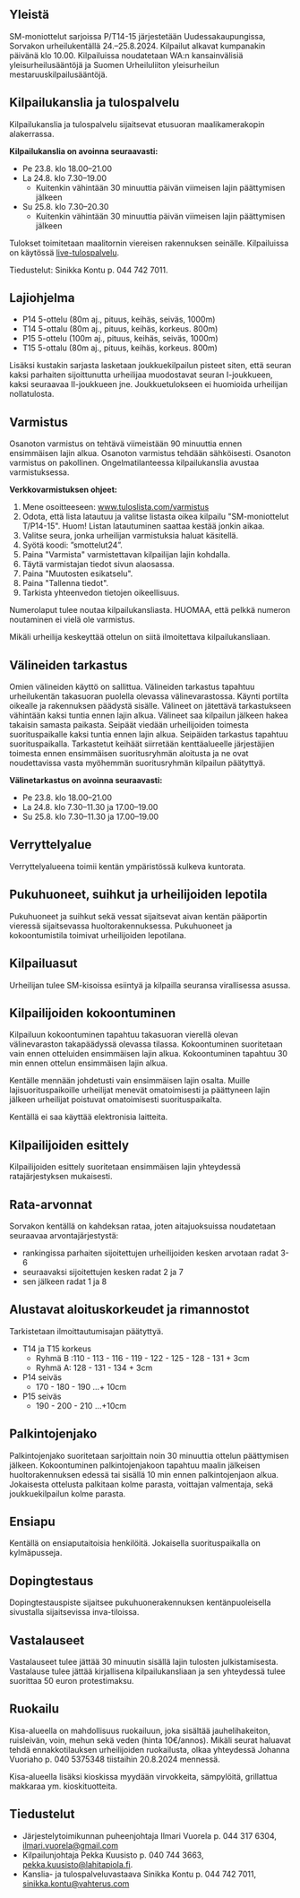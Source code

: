 ## Yleistä

SM-moniottelut sarjoissa P/T14-15 järjestetään Uudessakaupungissa, Sorvakon urheilukentällä 24.–25.8.2024. Kilpailut alkavat kumpanakin päivänä klo 10.00. Kilpailuissa noudatetaan WA:n kansainvälisiä yleisurheilusääntöjä ja Suomen Urheiluliiton yleisurheilun mestaruuskilpailusääntöjä.

## Kilpailukanslia ja tulospalvelu

Kilpailukanslia ja tulospalvelu sijaitsevat etusuoran maalikamerakopin alakerrassa.

**Kilpailukanslia on avoinna seuraavasti:**

- Pe 23.8. klo 18.00–21.00
- La 24.8. klo 7.30–19.00
  - Kuitenkin vähintään 30 minuuttia päivän viimeisen lajin päättymisen jälkeen
- Su 25.8. klo 7.30–20.30
  - Kuitenkin vähintään 30 minuuttia päivän viimeisen lajin päättymisen jälkeen

Tulokset toimitetaan maalitornin viereisen rakennuksen seinälle. Kilpailuissa on käytössä [live-tulospalvelu](https://live.tuloslista.com).

Tiedustelut: Sinikka Kontu p. 044 742 7011.

## Lajiohjelma

- P14 5-ottelu (80m aj., pituus, keihäs, seiväs, 1000m)
- T14 5-ottalu (80m aj., pituus, keihäs, korkeus. 800m)
- P15 5-ottelu (100m aj., pituus, keihäs, seiväs, 1000m)
- T15 5-ottalu (80m aj., pituus, keihäs, korkeus. 800m)

Lisäksi kustakin sarjasta lasketaan joukkuekilpailun pisteet siten, että seuran kaksi parhaiten sijoittunutta urheilijaa muodostavat seuran I-joukkueen, kaksi seuraavaa II-joukkueen jne. Joukkuetulokseen ei huomioida urheilijan nollatulosta.

## Varmistus

Osanoton varmistus on tehtävä viimeistään 90 minuuttia ennen ensimmäisen lajin alkua. Osanoton varmistus tehdään sähköisesti. Osanoton varmistus on pakollinen. Ongelmatilanteessa kilpailukanslia avustaa varmistuksessa.

**Verkkovarmistuksen ohjeet:**

1. Mene osoitteeseen: www.tuloslista.com/varmistus
2. Odota, että lista latautuu ja valitse listasta oikea kilpailu "SM-moniottelut T/P14-15". Huom! Listan latautuminen saattaa kestää jonkin aikaa.
3. Valitse seura, jonka urheilijan varmistuksia haluat käsitellä.
4. Syötä koodi: ”smottelut24”.
5. Paina "Varmista" varmistettavan kilpailijan lajin kohdalla.
6. Täytä varmistajan tiedot sivun alaosassa.
7. Paina "Muutosten esikatselu".
8. Paina "Tallenna tiedot".
9. Tarkista yhteenvedon tietojen oikeellisuus.

Numerolaput tulee noutaa kilpailukansliasta. HUOMAA, että pelkkä numeron noutaminen ei vielä ole varmistus.

Mikäli urheilija keskeyttää ottelun on siitä ilmoitettava kilpailukansliaan.

## Välineiden tarkastus

Omien välineiden käyttö on sallittua. Välineiden tarkastus tapahtuu urheilukentän takasuoran puolella olevassa välinevarastossa. Käynti portilta oikealle ja rakennuksen päädystä sisälle. Välineet on jätettävä tarkastukseen vähintään kaksi tuntia ennen lajin alkua. Välineet saa kilpailun jälkeen hakea takaisin samasta paikasta. Seipäät viedään urheilijoiden toimesta suorituspaikalle kaksi tuntia ennen lajin alkua. Seipäiden tarkastus tapahtuu suorituspaikalla. Tarkastetut keihäät siirretään kenttäalueelle järjestäjien toimesta ennen ensimmäisen suoritusryhmän aloitusta ja ne ovat noudettavissa vasta myöhemmän suoritusryhmän kilpailun päätyttyä.

**Välinetarkastus on avoinna seuraavasti:**

- Pe 23.8. klo 18.00–21.00
- La 24.8. klo 7.30–11.30 ja 17.00–19.00
- Su 25.8. klo 7.30–11.30 ja 17.00–19.00

## Verryttelyalue

Verryttelyalueena toimii kentän ympäristössä kulkeva kuntorata.

## Pukuhuoneet, suihkut ja urheilijoiden lepotila

Pukuhuoneet ja suihkut sekä vessat sijaitsevat aivan kentän pääportin vieressä sijaitsevassa huoltorakennuksessa. Pukuhuoneet ja kokoontumistila toimivat urheilijoiden lepotilana.

## Kilpailuasut

Urheilijan tulee SM-kisoissa esiintyä ja kilpailla seuransa virallisessa asussa.

## Kilpailijoiden kokoontuminen

Kilpailuun kokoontuminen tapahtuu takasuoran vierellä olevan välinevaraston takapäädyssä olevassa tilassa. Kokoontuminen suoritetaan vain ennen otteluiden ensimmäisen lajin alkua. Kokoontuminen tapahtuu 30 min ennen ottelun ensimmäisen lajin alkua.

Kentälle mennään johdetusti vain ensimmäisen lajin osalta. Muille lajisuorituspaikoille urheilijat menevät omatoimisesti ja päättyneen lajin jälkeen urheilijat poistuvat omatoimisesti suorituspaikalta.

Kentällä ei saa käyttää elektronisia laitteita.

## Kilpailijoiden esittely

Kilpailijoiden esittely suoritetaan ensimmäisen lajin yhteydessä ratajärjestyksen mukaisesti.

## Rata-arvonnat

Sorvakon kentällä on kahdeksan rataa, joten aitajuoksuissa noudatetaan seuraavaa arvontajärjestystä:

- rankingissa parhaiten sijoitettujen urheilijoiden kesken arvotaan radat 3-6
- seuraavaksi sijoitettujen kesken radat 2 ja 7
- sen jälkeen radat 1 ja 8

## Alustavat aloituskorkeudet ja rimannostot

Tarkistetaan ilmoittautumisajan päätyttyä.

- T14 ja T15 korkeus
  - Ryhmä B :110 - 113 - 116 - 119 - 122 - 125 - 128 - 131 + 3cm
  - Ryhmä A: 128 - 131 - 134 + 3cm
- P14 seiväs
  - 170 - 180 - 190 ...+ 10cm
- P15 seiväs
  - 190 - 200 - 210 ...+10cm

## Palkintojenjako

Palkintojenjako suoritetaan sarjoittain noin 30 minuuttia ottelun päättymisen jälkeen. Kokoontuminen palkintojenjakoon tapahtuu maalin jälkeisen huoltorakennuksen edessä tai sisällä 10 min ennen palkintojenjaon alkua. Jokaisesta ottelusta palkitaan kolme parasta, voittajan valmentaja, sekä joukkuekilpailun kolme parasta.

## Ensiapu

Kentällä on ensiaputaitoisia henkilöitä. Jokaisella suorituspaikalla on kylmäpusseja.

## Dopingtestaus

Dopingtestauspiste sijaitsee pukuhuonerakennuksen kentänpuoleisella sivustalla sijaitsevissa inva-tiloissa.

## Vastalauseet

Vastalauseet tulee jättää 30 minuutin sisällä lajin tulosten julkistamisesta. Vastalause tulee jättää kirjallisena kilpailukansliaan ja sen yhteydessä tulee suorittaa 50 euron protestimaksu.

## Ruokailu

Kisa-alueella on mahdollisuus ruokailuun, joka sisältää jauhelihakeiton, ruisleivän, voin, mehun sekä veden (hinta 10€/annos). Mikäli seurat haluavat tehdä ennakkotilauksen urheilijoiden ruokailusta, olkaa yhteydessä Johanna Vuoriaho p. 040 5375348 tiistaihin 20.8.2024 mennessä.

Kisa-alueella lisäksi kioskissa myydään virvokkeita, sämpylöitä, grillattua makkaraa ym. kioskituotteita.

## Tiedustelut

- Järjestelytoimikunnan puheenjohtaja Ilmari Vuorela p. 044 317 6304, ilmari.vuorela@gmail.com
- Kilpailunjohtaja Pekka Kuusisto p. 040 744 3663, pekka.kuusisto@lahitapiola.fi.
- Kanslia- ja tulospalveluvastaava Sinikka Kontu p. 044 742 7011, sinikka.kontu@vahterus.com
